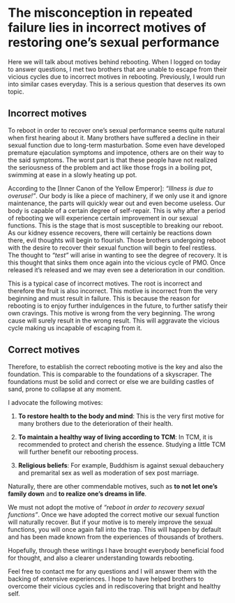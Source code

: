 # The misconception in repeated failure lies in incorrect motives of restoring one’s sexual performance

Here we will talk about motives behind rebooting. When I logged on today to answer questions, I met two brothers that are unable to escape from their vicious cycles due to incorrect motives in rebooting. Previously, I would run into similar cases everyday. This is a serious question that deserves its own topic.

## Incorrect motives {-}

To reboot in order to recover one’s sexual performance seems quite natural when first hearing about it. Many brothers have suffered a decline in their sexual function due to long-term masturbation. Some even have developed premature ejaculation symptoms and impotence, others are on their way to the said symptoms. The worst part is that these people have not realized the seriousness of the problem and act like those frogs in a boiling pot, swimming at ease in a slowly heating up pot.

According to the [Inner Canon of the Yellow Emperor]: *“Illness is due to overuse!”*. Our body is like a piece of machinery, if we only use it and ignore maintenance, the parts will quickly wear out and even become useless. Our body is capable of a certain degree of self-repair. This is why after a period of rebooting we will experience certain improvement in our sexual functions. This is the stage that is most susceptible to breaking our reboot. As our kidney essence recovers, there will certainly be reactions down there, evil thoughts will begin to flourish. Those brothers undergoing reboot with the desire to recover their sexual function will begin to feel restless. The thought to *“test”* will arise in wanting to see the degree of recovery. It is this thought that sinks them once again into the vicious cycle of PMO. Once released it’s released and we may even see a deterioration in our condition.

This is a typical case of incorrect motives. The root is incorrect and therefore the fruit is also incorrect. This motive is incorrect from the very beginning and must result in failure. This is because the reason for rebooting is to enjoy further indulgences in the future, to further satisfy their own cravings. This motive is wrong from the very beginning. The wrong cause will surely result in the wrong result. This will aggravate the vicious cycle making us incapable of escaping from it.

## Correct motives {-}

Therefore, to establish the correct rebooting motive is the key and also the foundation. This is comparable to the foundations of a skyscraper. The foundations must be solid and correct or else we are building castles of sand, prone to collapse at any moment.

I advocate the following motives:

1. **To restore health to the body and mind**: This is the very first motive for many brothers due to the deterioration of their health.

2. **To maintain a healthy way of living according to TCM**: In TCM, it is recommended to protect and cherish the essence. Studying a little TCM will further benefit our rebooting process.

3. **Religious beliefs**: For example, Buddhism is against sexual debauchery and premarital sex as well as moderation of sex post marriage.

Naturally, there are other commendable motives, such as **to not let one’s family down** and **to realize one’s dreams in life**.

We must not adopt the motive of *“reboot in order to recovery sexual functions”*. Once we have adopted the correct motive our sexual function will naturally recover. But if your motive is to merely improve the sexual functions, you will once again fall into the trap. This will happen by default and has been made known from the experiences of thousands of brothers.

Hopefully, through these writings I have brought everybody beneficial food for thought, and also a clearer understanding towards rebooting.

Feel free to contact me for any questions and I will answer them with the backing of extensive experiences. I hope to have helped brothers to overcome their vicious cycles and in rediscovering that bright and healthy self.
